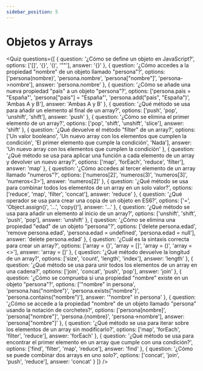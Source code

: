 ```yaml
---
sidebar_position: 5
---
```


# Objetos y Arrays


<Quiz questions={[
  {
    question: '¿Cómo se define un objeto en JavaScript?',
    options: ['[]', '{}', '()', '""'],
    answer: '{}'
  },
  {
    question: '¿Cómo accedes a la propiedad "nombre" de un objeto llamado "persona"?',
    options: ['persona(nombre)', 'persona.nombre', 'persona["nombre"]', 'persona->nombre'],
    answer: 'persona.nombre'
  },
  {
    question: '¿Cómo se añade una nueva propiedad "pais" a un objeto "persona"?',
    options: ['persona.pais = "España"', 'persona["pais"] = "España"', 'persona.add("pais", "España")', 'Ambas A y B'],
    answer: 'Ambas A y B'
  },
  {
    question: '¿Qué método se usa para añadir un elemento al final de un array?',
    options: ['push', 'pop', 'unshift', 'shift'],
    answer: 'push'
  },
  {
    question: '¿Cómo se elimina el primer elemento de un array?',
    options: ['pop', 'shift', 'unshift', 'slice'],
    answer: 'shift'
  },
  {
    question: '¿Qué devuelve el método "filter" de un array?',
    options: ['Un valor booleano', 'Un nuevo array con los elementos que cumplen la condición', 'El primer elemento que cumple la condición', 'Nada'],
    answer: 'Un nuevo array con los elementos que cumplen la condición'
  },
  {
    question: '¿Qué método se usa para aplicar una función a cada elemento de un array y devolver un nuevo array?',
    options: ['map', 'forEach', 'reduce', 'filter'],
    answer: 'map'
  },
  {
    question: '¿Cómo accedes al tercer elemento de un array llamado "numeros"?',
    options: ['numeros[2]', 'numeros(3)', 'numeros[3]', 'numeros<3>'],
    answer: 'numeros[2]'
  },
  {
    question: '¿Qué método se usa para combinar todos los elementos de un array en un solo valor?',
    options: ['reduce', 'map', 'filter', 'concat'],
    answer: 'reduce'
  },
  {
    question: '¿Qué operador se usa para crear una copia de un objeto en ES6?',
    options: ['=', 'Object.assign()', '...', 'copy()'],
    answer: '...'
  },
  {
    question: '¿Qué método se usa para añadir un elemento al inicio de un array?',
    options: ['unshift', 'shift', 'push', 'pop'],
    answer: 'unshift'
  },
  {
    question: '¿Cómo se elimina una propiedad "edad" de un objeto "persona"?',
    options: ['delete persona.edad', 'remove persona.edad', 'persona.edad = undefined', 'persona.edad = null'],
    answer: 'delete persona.edad'
  },
  {
    question: '¿Cuál es la sintaxis correcta para crear un array?',
    options: ['array = {}', 'array = []', 'array = ()', 'array = <>'],
    answer: 'array = []'
  },
  {
    question: '¿Qué método devuelve la longitud de un array?',
    options: ['size', 'count', 'length', 'index'],
    answer: 'length'
  },
  {
    question: '¿Qué método se usa para unir todos los elementos de un array en una cadena?',
    options: ['join', 'concat', 'push', 'pop'],
    answer: 'join'
  },
  {
    question: '¿Cómo se comprueba si una propiedad "nombre" existe en un objeto "persona"?',
    options: ['"nombre" in persona', 'persona.has("nombre")', 'persona.exists("nombre")', 'persona.contains("nombre")'],
    answer: '"nombre" in persona'
  },
  {
    question: '¿Cómo se accede a la propiedad "nombre" de un objeto llamado "persona" usando la notación de corchetes?',
    options: ['persona[nombre]', 'persona["nombre"]', 'persona.{nombre}', 'persona->nombre'],
    answer: 'persona["nombre"]'
  },
  {
    question: '¿Qué método se usa para iterar sobre los elementos de un array sin modificarlo?',
    options: ['map', 'forEach', 'filter', 'reduce'],
    answer: 'forEach'
  },
  {
    question: '¿Qué método se usa para encontrar el primer elemento en un array que cumple con una condición?',
    options: ['find', 'filter', 'map', 'reduce'],
    answer: 'find'
  },
  {
    question: '¿Cómo se puede combinar dos arrays en uno solo?',
    options: ['concat', 'join', 'push', 'reduce'],
    answer: 'concat'
  }
]} />
